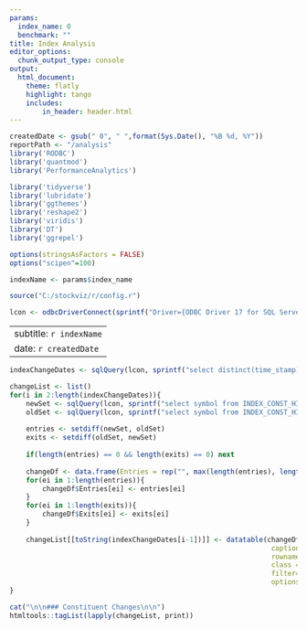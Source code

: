 ```yaml
---
params:
  index_name: 0
  benchmark: ""
title: Index Analysis
editor_options:
  chunk_output_type: console
output: 
  html_document:
    theme: flatly
    highlight: tango
    includes:
        in_header: header.html
---
```


```r
createdDate <- gsub(" 0", " ",format(Sys.Date(), "%B %d, %Y"))
reportPath <- "/analysis"
library('RODBC')
library('quantmod')
library('PerformanceAnalytics')

library('tidyverse')
library('lubridate')
library('ggthemes')
library('reshape2')
library('viridis')
library('DT')
library('ggrepel')

options(stringsAsFactors = FALSE)
options("scipen"=100)

indexName <- params$index_name

source("C:/stockviz/r/config.r")

lcon <- odbcDriverConnect(sprintf("Driver={ODBC Driver 17 for SQL Server};Server=%s;Database=%s;Uid=%s;Pwd=%s;", ldbserver, ldbname, ldbuser, ldbpassword), case = "nochange", believeNRows = TRUE)

```

---
subtitle: `r indexName`
date: `r createdDate`
---

```r

indexChangeDates <- sqlQuery(lcon, sprintf("select distinct(time_stamp) ts from INDEX_CONST_HISTORY where index_name = '%s' order by ts desc", indexName))[,1]

changeList <- list()
for(i in 2:length(indexChangeDates)){
	newSet <- sqlQuery(lcon, sprintf("select symbol from INDEX_CONST_HISTORY where index_name = '%s' and time_stamp = '%s'", indexName, indexChangeDates[i-1]))[,1]
	oldSet <- sqlQuery(lcon, sprintf("select symbol from INDEX_CONST_HISTORY where index_name = '%s' and time_stamp = '%s'", indexName, indexChangeDates[i]))[,1]
	
	entries <- setdiff(newSet, oldSet)
	exits <- setdiff(oldSet, newSet)
	
	if(length(entries) == 0 && length(exits) == 0) next
	
	changeDf <- data.frame(Entries = rep("", max(length(entries), length(exits))), Exits = rep("", max(length(entries), length(exits))))
	for(ei in 1:length(entries)){
		changeDf$Entries[ei] <- entries[ei]
	}
	for(ei in 1:length(exits)){
		changeDf$Exits[ei] <- exits[ei]
	}
	
	changeList[[toString(indexChangeDates[i-1])]] <- datatable(changeDf, 
																caption = paste("On ", indexChangeDates[i-1]), 
																rownames = F, 
																class = 'cell-border stripe', 
																filter='none', 
																options = list(dom = 't', autoWidth = T, pageLength = nrow(changeDf)+5, columnDefs = list(list(width = '40%', visible=T, targets = '_all'))))
}

```

```r
cat("\n\n### Constituent Changes\n\n")
htmltools::tagList(lapply(changeList, print))
```
